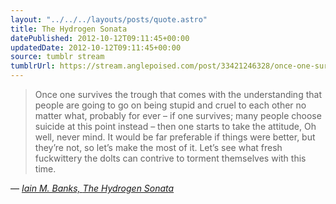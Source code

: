 ```yaml
---
layout: "../../../layouts/posts/quote.astro"
title: The Hydrogen Sonata
datePublished: 2012-10-12T09:11:45+00:00
updatedDate: 2012-10-12T09:11:45+00:00
source: tumblr stream
tumblrUrl: https://stream.anglepoised.com/post/33421246328/once-one-survives-the-trough-that-comes-with-the
---
```


> Once one survives the trough that comes with the understanding that people are going to go on being stupid and cruel to each other no matter what, probably for ever – if one survives; many people choose suicide at this point instead – then one starts to take the attitude, Oh well, never mind. It would be far preferable if things were better, but they’re not, so let’s make the most of it. Let’s see what fresh fuckwittery the dolts can contrive to torment themselves with this time.

— <cite>[Iain M. Banks, _The Hydrogen Sonata_](https://www.goodreads.com/book/show/13497991-the-hydrogen-sonata)</cite>
